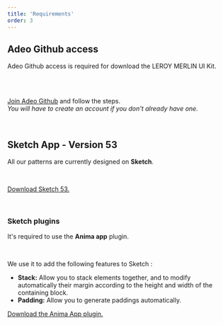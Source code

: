 ```yaml
---
title: 'Requirements'
order: 3
---
```


## Adeo Github access

Adeo Github access is required for download the LEROY MERLIN UI Kit.

<br />
<br />

[Join Adeo Github](https://adeo.github.io/join/) and follow the steps.<br />
   _You will have to create an account if you don't already have one._

<br />

## Sketch App - Version 53

All our patterns are currently designed on **Sketch**.

<br />

[Download Sketch 53.](https://www.sketchapp.com/updates/#version-53)

<br />

### Sketch plugins

It's required to use the **Anima app** plugin.

<br />

We use it to add the following features to Sketch :

- **Stack:** Allow you to stack elements together, and to modify automatically their margin according to the height and width of the containing block.
- **Padding:** Allow you to generate paddings automatically.

[Download the Anima App plugin.](https://www.animaapp.com/layout)

<br />
<br />
